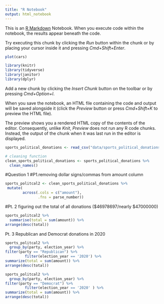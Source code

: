 ```yaml
---
title: "R Notebook"
output: html_notebook
---
```


This is an [R Markdown](http://rmarkdown.rstudio.com) Notebook. When you execute code within the notebook, the results appear beneath the code. 

Try executing this chunk by clicking the *Run* button within the chunk or by placing your cursor inside it and pressing *Cmd+Shift+Enter*. 

```r
plot(cars)
```

```r
library(knitr)
library(tidyverse)
library(janitor)
library(dplyr)
```
Add a new chunk by clicking the *Insert Chunk* button on the toolbar or by pressing *Cmd+Option+I*.

When you save the notebook, an HTML file containing the code and output will be saved alongside it (click the *Preview* button or press *Cmd+Shift+K* to preview the HTML file). 

The preview shows you a rendered HTML copy of the contents of the editor. Consequently, unlike *Knit*, *Preview* does not run any R code chunks. Instead, the output of the chunk when it was last run in the editor is displayed.
```r
sports_political_donations <- read_csv("data/sports_political_donations_.csv")
```

```r
# cleaning function
clean_sports_political_donations <- sports_political_donations %>%
  clean_names()
```

#Question 1
#P1.removing dollar signs/commas from amount column

```r
sports_politcal2 <- clean_sports_political_donations %>%
 mutate(
        across(.cols = c("amount"),
               .fns = parse_number))
```
#Pt. 2 figuring out the total of all donations ($46978697/nearly $47000000)
```r
sports_politcal2 %>%
  summarise(total = sum(amount)) %>%
arrange(desc(total))
```
Pt. 3 Republican and Democrat donations in 2020
```r
sports_politcal2 %>%
  group_by(party, election_year) %>%
filter(party == "Republican") %>%
         filter(election_year == '2020') %>%
summarize(total = sum(amount)) %>%
arrange(desc(total))
```
```r
sports_politcal2 %>%
  group_by(party, election_year) %>%
filter(party == "Democrat") %>%
         filter(election_year == '2020' ) %>%
summarize(total = sum(amount)) %>%
arrange(desc(total))
```